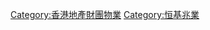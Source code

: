 [[Category:香港地產財團物業|Category:香港地產財團物業]]
[[Category:恒基兆業|Category:恒基兆業]]
{{commonscat|Henderson Land Development}}